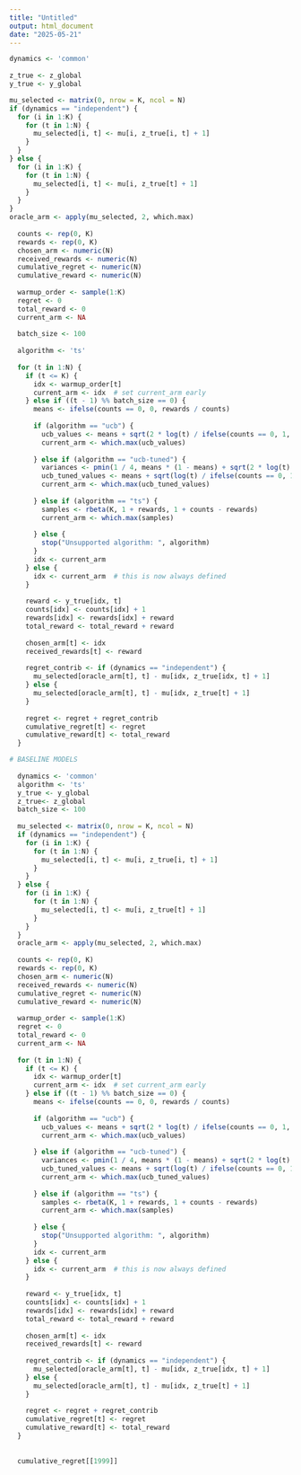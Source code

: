 ```yaml
---
title: "Untitled"
output: html_document
date: "2025-05-21"
---
```


```r
dynamics <- 'common'
  
z_true <- z_global
y_true <- y_global

mu_selected <- matrix(0, nrow = K, ncol = N)
if (dynamics == "independent") {
  for (i in 1:K) {
    for (t in 1:N) {
      mu_selected[i, t] <- mu[i, z_true[i, t] + 1]
    }
  }
} else {
  for (i in 1:K) {
    for (t in 1:N) {
      mu_selected[i, t] <- mu[i, z_true[t] + 1]
    }
  }
}
oracle_arm <- apply(mu_selected, 2, which.max)
  
  counts <- rep(0, K)
  rewards <- rep(0, K)
  chosen_arm <- numeric(N)
  received_rewards <- numeric(N)
  cumulative_regret <- numeric(N)
  cumulative_reward <- numeric(N)
  
  warmup_order <- sample(1:K)
  regret <- 0
  total_reward <- 0
  current_arm <- NA
  
  batch_size <- 100
  
  algorithm <- 'ts'
  
  for (t in 1:N) {
    if (t <= K) {
      idx <- warmup_order[t]
      current_arm <- idx  # set current_arm early
    } else if ((t - 1) %% batch_size == 0) {
      means <- ifelse(counts == 0, 0, rewards / counts)
      
      if (algorithm == "ucb") {
        ucb_values <- means + sqrt(2 * log(t) / ifelse(counts == 0, 1, counts))
        current_arm <- which.max(ucb_values)
        
      } else if (algorithm == "ucb-tuned") {
        variances <- pmin(1 / 4, means * (1 - means) + sqrt(2 * log(t) / ifelse(counts == 0, 1, counts)))
        ucb_tuned_values <- means + sqrt(log(t) / ifelse(counts == 0, 1, counts) * variances)
        current_arm <- which.max(ucb_tuned_values)
        
      } else if (algorithm == "ts") {
        samples <- rbeta(K, 1 + rewards, 1 + counts - rewards)
        current_arm <- which.max(samples)
        
      } else {
        stop("Unsupported algorithm: ", algorithm)
      }
      idx <- current_arm
    } else {
      idx <- current_arm  # this is now always defined
    }
    
    reward <- y_true[idx, t]
    counts[idx] <- counts[idx] + 1
    rewards[idx] <- rewards[idx] + reward
    total_reward <- total_reward + reward
    
    chosen_arm[t] <- idx
    received_rewards[t] <- reward
    
    regret_contrib <- if (dynamics == "independent") {
      mu_selected[oracle_arm[t], t] - mu[idx, z_true[idx, t] + 1]
    } else {
      mu_selected[oracle_arm[t], t] - mu[idx, z_true[t] + 1]
    }
    
    regret <- regret + regret_contrib
    cumulative_regret[t] <- regret
    cumulative_reward[t] <- total_reward
  }


```



```r

# BASELINE MODELS 
  
  dynamics <- 'common'
  algorithm <- 'ts'
  y_true <- y_global
  z_true<- z_global
  batch_size <- 100
  
  mu_selected <- matrix(0, nrow = K, ncol = N)
  if (dynamics == "independent") {
    for (i in 1:K) {
      for (t in 1:N) {
        mu_selected[i, t] <- mu[i, z_true[i, t] + 1]
      }
    }
  } else {
    for (i in 1:K) {
      for (t in 1:N) {
        mu_selected[i, t] <- mu[i, z_true[t] + 1]
      }
    }
  }
  oracle_arm <- apply(mu_selected, 2, which.max)
  
  counts <- rep(0, K)
  rewards <- rep(0, K)
  chosen_arm <- numeric(N)
  received_rewards <- numeric(N)
  cumulative_regret <- numeric(N)
  cumulative_reward <- numeric(N)
  
  warmup_order <- sample(1:K)
  regret <- 0
  total_reward <- 0
  current_arm <- NA
  
  for (t in 1:N) {
    if (t <= K) {
      idx <- warmup_order[t]
      current_arm <- idx  # set current_arm early
    } else if ((t - 1) %% batch_size == 0) {
      means <- ifelse(counts == 0, 0, rewards / counts)
      
      if (algorithm == "ucb") {
        ucb_values <- means + sqrt(2 * log(t) / ifelse(counts == 0, 1, counts))
        current_arm <- which.max(ucb_values)
        
      } else if (algorithm == "ucb-tuned") {
        variances <- pmin(1 / 4, means * (1 - means) + sqrt(2 * log(t) / ifelse(counts == 0, 1, counts)))
        ucb_tuned_values <- means + sqrt(log(t) / ifelse(counts == 0, 1, counts) * variances)
        current_arm <- which.max(ucb_tuned_values)
        
      } else if (algorithm == "ts") {
        samples <- rbeta(K, 1 + rewards, 1 + counts - rewards)
        current_arm <- which.max(samples)
        
      } else {
        stop("Unsupported algorithm: ", algorithm)
      }
      idx <- current_arm
    } else {
      idx <- current_arm  # this is now always defined
    }
    
    reward <- y_true[idx, t]
    counts[idx] <- counts[idx] + 1
    rewards[idx] <- rewards[idx] + reward
    total_reward <- total_reward + reward
    
    chosen_arm[t] <- idx
    received_rewards[t] <- reward
    
    regret_contrib <- if (dynamics == "independent") {
      mu_selected[oracle_arm[t], t] - mu[idx, z_true[idx, t] + 1]
    } else {
      mu_selected[oracle_arm[t], t] - mu[idx, z_true[t] + 1]
    }
    
    regret <- regret + regret_contrib
    cumulative_regret[t] <- regret
    cumulative_reward[t] <- total_reward
  }
  
  
  cumulative_regret[[1999]]




```